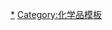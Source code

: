 {{周期表框架|[[氟硼酸盐]]|氟硼酸盐
|H=[[氟硼酸|HBF<sub>4</sub>]]
|Li=[[氟硼酸锂|LiBF<sub>4</sub>]]
|Na=[[氟硼酸钠|NaBF<sub>4</sub>]]
|K=[[氟硼酸钾|KBF<sub>4</sub>]]
|Rb=[[氟硼酸铷|RbBF<sub>4</sub>]]
|Cs=[[氟硼酸铯|CsBF<sub>4</sub>]]
|Ca=[[氟硼酸钙|Ca(BF<sub>4</sub>)<sub>2</sub>]]
|Ba=[[氟硼酸钡|Ba(BF<sub>4</sub>)<sub>2</sub>]]
|Mn=[[氟硼酸锰|Mn(BF<sub>4</sub>)<sub>2</sub>]]
|Fe=[[氟硼酸亚铁|Fe(BF<sub>4</sub>)<sub>2</sub>]]</br>{{le|氟硼酸氧铁(IV)|Iron(IV) oxytetrafluoroborate|FeO(BF<sub>4</sub>)<sub>2</sub>}}
|Co=[[氟硼酸钴|Co(BF<sub>4</sub>)<sub>2</sub>]]</br>[[四氟硼酸六(二甲基亚砜)合钴(II)|[Co(DMSO)<sub>6</sub>](BF<sub>4</sub>)<sub>2</sub>]]
|Ni=[[氟硼酸镍|Ni(BF<sub>4</sub>)<sub>2</sub>]]
|Cu=[[氟硼酸铜|Cu(BF<sub>4</sub>)<sub>2</sub>]]
|Ag=[[氟硼酸银|AgBF<sub>4</sub>]]
|Zn=[[氟硼酸锌|Zn(BF<sub>4</sub>)<sub>2</sub>]]
|Sn=[[氟硼酸亚锡|Sn(BF<sub>4</sub>)<sub>2</sub>]]
|Cd=[[氟硼酸镉|Cd(BF<sub>4</sub>)<sub>2</sub>]]
|Pb=[[氟硼酸铅|Pb(BF<sub>4</sub>)<sub>2</sub>]]
|N=[[氟硼酸铵|NH<sub>4</sub>BF<sub>4</sub>]]</br>[[四甲基氟硼酸铵|NMe<sub>4</sub>BF<sub>4</sub>]]</br>[[氟硼酸硝酰|NO<sub>2</sub>BF<sub>4</sub>]]
|C=[[四氟硼酸䓬鎓|C<sub>7</sub>H<sub>7</sub>BF<sub>4</sub>]]
|O=[[四氟硼酸三甲基氧鎓|(CH<sub>3</sub>)<sub>3</sub>OBF<sub>4</sub>]]
|I=[[四氟硼酸二吡啶碘鎓|C<sub>10</sub>H<sub>10</sub>IN<sub>2</sub>BF<sub>4</sub>]]
}}<noinclude>
[[Category:氟硼酸盐|*]]
[[Category:化学品模板]]
</noinclude>